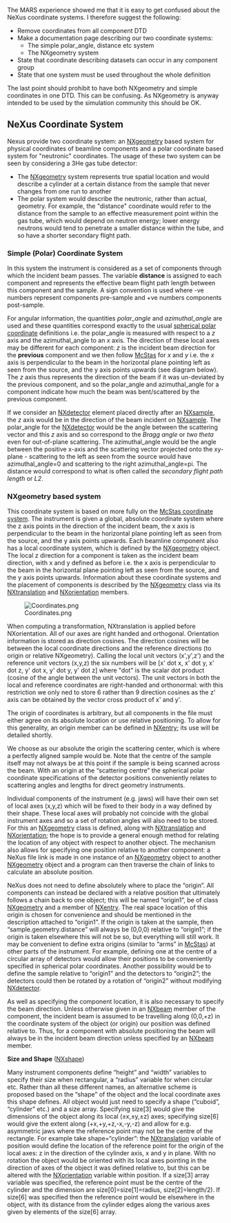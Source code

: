 The MARS experience showed me that it is easy to get confused about the NeXus coordinate systems. I therefore suggest the following:

*Remove coordinates from all component DTD
*Make a documentation page describing our two coordinate systems:
**The simple polar_angle, distance etc system
**The NXgeometry system
*State that coordinate describing datasets can occur in any component group
*State that one system must be used throughout the whole definition

The last point should prohibit to have both NXgeometry and simple coordinates in one DTD. This can be
confusing. As NXgeometry is anyway intended to be used by the simulation community this should be OK.

==NeXus Coordinate System==

Nexus provide two coordinate system: an [[NXgeometry]] based system for physical coordinates of beamline components and a polar coordinate based system for "neutronic" coordinates. The usage of these two system can be seen by considering a 3He gas tube detector:
* The [[NXgeometry]] system represents true spatial location and would describe a cylinder at a certain distance from the sample that never changes from one run to another
* The polar system would describe the neutronic, rather than actual, geometry. For example, the "distance" coordinate would refer to the distance from the sample to an effective measurement point within the gas tube, which would depend on neutron energy; lower energy neutrons would tend to penetrate a smaller distance within the tube, and so have a shorter secondary flight path.

===Simple (Polar) Coordinate System===
In this system the instrument is considered as a set of components through which the incident beam passes. The variable '''distance''' is assigned to each component and represents the effective beam flight path length between this component and the sample. A sign convention is used where -ve numbers represent components pre-sample and +ve numbers components post-sample.

For angular information, the quantities ''polar_angle'' and ''azimuthal_angle'' are used and these quantities correspond exactly to the usual [http://en.wikipedia.org/wiki/Spherical_coordinate_system spherical polar coordinate] definitions i.e. the polar_angle is measured with respect to a ''z'' axis and the azimuthal_angle to an ''x'' axis. The direction of these local axes may be different for each component: ''z'' is the incident beam direction for the '''previous''' component and we then follow [http://mcstas.risoe.dk/ McStas] for ''x'' and ''y'' i.e. the ''x'' axis is perpendicular to the beam in the horizontal plane pointing left as seen from the source, and the y axis points upwards (see diagram below). The ''z'' axis thus represents the direction of the beam if it was un-deviated by the previous component, and so the polar_angle and azimuthal_angle for a component indicate how much the beam was bent/scattered by the previous component. 

If we consider an [[NXdetector]] element placed directly after an [[NXsample]], the ''z'' axis would be in the direction of the beam incident on [[NXsample]]. The polar_angle for the [[NXdetector]] would be the angle between the scattering vector and this ''z'' axis and so correspond to the ''Bragg angle'' or ''two theta'' even for out-of-plane scattering. The azimuthal_angle would be the angle between the positive x-axis and the scattering vector projected onto the xy-plane - scattering to the left as seen from the source would have azimuthal_angle=0 and scattering to the right azimuthal_angle=pi. The distance would correspond to what is often called the ''secondary flight path length'' or ''L2''.

===NXgeometry based system===
 
This coordinate system is based on more fully on the [http://mcstas.risoe.dk/ McStas coordinate system]. The instrument is given a global, absolute coordinate system where the z axis points in the direction of the incident beam, the x axis is perpendicular to the beam in the horizontal plane pointing left as seen from the source, and the y axis points upwards. Each beamline component also has a local coordinate system, which is defined by the [[NXgeometry]] object. The local z direction for a component is taken as the incident beam direction, with x and y defined as before i.e. the x axis is perpendicular to the beam in the horizontal plane pointing left as seen from the source, and the y axis points upwards. Information about these coordinate systems and the placement of components is described by the [[NXgeometry]] class via its [[NXtranslation]] and [[NXorientation]] members.

[[Image:Coordinates.png]]

When computing a transformation, NXtranslation is applied before NXorientation. All of our axes are right handed and orthogonal. Orientation information is stored as direction cosines. The direction cosines will be between the local coordinate directions and the reference directions (to origin or relative NXgeometry). Calling the local unit vectors (x',y',z') and the reference unit vectors (x,y,z) the six numbers will be [x' dot x, x' dot y, x' dot z, y' dot x, y' dot y, y' dot z] where "dot" is the scalar dot product (cosine of the angle between the unit vectors). The unit vectors in both the local and reference coordinates are right-handed and orthonormal: with this restriction we only ned to store 6 rather than 9 direction cosines as the z' axis can be obtained by the vector cross product of x' and y'. 

The origin of coordinates is arbitrary, but all components in the file must either agree on its absolute
location or use relative positioning. To allow for this generality, an origin
member can be defined in [[NXentry]]; its use will be detailed shortly.

We choose as our absolute the origin the scattering center, which is where a perfectly aligned sample would be. Note that the centre of the sample itself may not always be at this point if the sample is being scanned across the beam. With an origin at the “scattering centre” the spherical polar coordinate specifications of the detector positions conveniently relates to scattering angles and lengths for direct geometry instruments. 

Individual components of the instrument (e.g. jaws) will have their own set of local axes (x,y,z) which
will be fixed to their body in a way defined by their shape. These local axes will probably not coincide
with the global instrument axes and so a set of rotation angles will also need to be stored. For this an
[[NXgeometry]] class is defined, along with [[NXtranslation]] and [[NXorientation]]; the hope is to provide a
general enough method for relating the location of any object with respect to another object. The
mechanism also allows for specifying one position relative to another component: a NeXus file link is
made in one instance of an [[NXgeometry]] object to another [[NXgeometry]] object and a program can then
traverse the chain of links to calculate an absolute position.



NeXus does not need to define absolutely where to place the “origin”. All components can instead be
declared with a relative position that ultimately follows a chain back to one object; this will be named
“origin1”, be of class [[NXgeometry]] and a member of [[NXentry]]. The real space location of this origin is
chosen for convenience and should be mentioned in the description attached to “origin1”. If the origin
is taken at the sample, then “sample.geometry.distance” will always be (0,0,0) relative to “origin1”; if
the origin is taken elsewhere this will not be so, but everything will still work. It may be convenient to
define extra origins (similar to “arms” in [http://mcstas.risoe.dk/ McStas]) at other parts of the instrument. For example,
defining one at the centre of a circular array of detectors would allow their positions to be conveniently
specified in spherical polar coordinates. Another possibility would be to define the sample relative to
“origin1” and the detectors to “origin2”; the detectors could then be rotated by a rotation of “origin2”
without modifying [[NXdetector]].

As well as specifying the component location, it is also necessary to specify the beam direction. Unless
otherwise given in an [[NXbeam]] member of the component, the incident beam is assumed to be
travelling along (0,0,+z) in the coordinate system of the object (or origin) our position was defined
relative to. Thus, for a component with absolute positioning the beam will always be in the incident
beam direction unless specified by an [[NXbeam]] member.

'''Size and Shape''' ([[NXshape]])

Many instrument components define “height” and “width” variables to specify their size when
rectangular, a “radius” variable for when circular etc. Rather than all these different names, an
alternative scheme is proposed based on the “shape” of the object and the local coordinate axes this
shape defines. All object would just need to specify a shape (“cuboid”, “cylinder” etc.) and a size
array. Specifying size[3] would give the dimensions of the object along its local (±x,±y,±z) axes;
specifying size[6] would give the extent along (+x,+y,+z,-x,-y,-z) and allow for e.g. asymmetric jaws
where the reference point may not be the centre of the rectangle. For example take shape=“cylinder”:
the [[NXtranslation]] variable of position would define the location of the reference point for the origin of
the local axes: z in the direction of the cylinder axis, x and y in plane. With no rotation the object
would be oriented with its local axes pointing in the direction of axes of the object it was defined
relative to, but this can be altered with the [[NXorientation]] variable within position. If a size[3] array
variable was specified, the reference point must be the centre of the cylinder and the dimension are
size[0]=size[1]=radius, size[2]=length/2). If size[6] was specified then the reference point would be
elsewhere in the object, with its distance from the cylinder edges along the various axes given by
elements of the size[6] array.